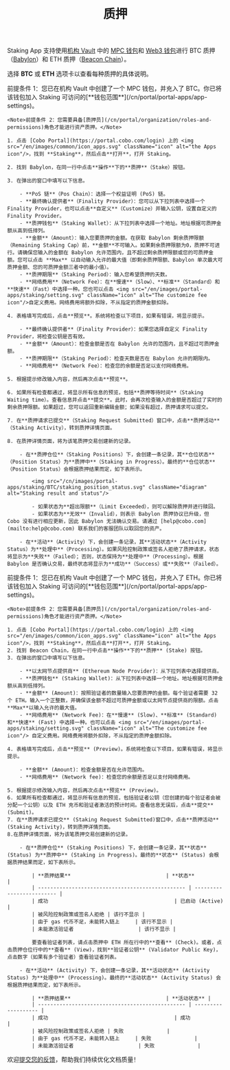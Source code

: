 ﻿---
title: "质押"
sidebarTitle: "质押"
lang: "zh-hans"
description: "学习如何在 Staking 应用中进行 BTC 和 ETH 的质押操作，获取详细的质押说明。"
---
<Info>Staking App 支持使用[机构 Vault](/cn/portal/mpc-wallets/ocw/create-mpc-vault) 中的 [MPC 钱包](/cn/portal/mpc-wallets/introduction)和 [Web3 钱包](/cn/portal/custodial-wallets/web3-wallets/set-up)进行 BTC 质押（[Babylon](https://babylonlabs.io/)）和 ETH 质押（[Beacon Chain](https://ethereum.org/en/roadmap/beacon-chain/)）。</Info>

选择 **BTC** 或 **ETH** 选项卡以查看每种质押的具体说明。

<Tabs>
  <Tab title="BTC">
    <Note>前提条件 1：您已在机构 Vault 中创建了一个 MPC 钱包，并充入了 BTC。你已将该钱包加入 Staking 可访问的[**钱包范围**](/cn/portal/portal-apps/app-settings)。</Note>

    <Note>前提条件 2：您需要具备[质押员](/cn/portal/organization/roles-and-permissions)角色才能进行资产质押。</Note>

    1. 点击 [Cobo Portal](https://portal.cobo.com/login) 上的 <img src="/en/images/common/icon_apps.svg" className="icon" alt="the Apps icon"/>，找到 **Staking**，然后点击**打开**，打开 Staking。

    2. 找到 Babylon，在同一行中点击**操作**下的**质押**（Stake）按钮。

    3. 在弹出的窗口中填写以下信息。

        - **PoS 链**（Pos Chain）：选择一个权益证明 (PoS) 链。
        - **最终确认提供者**（Finality Provider）：您可以从下拉列表中选择一个 Finality Provider，也可以点击**自定义**（Customize）并输入公钥，设置自定义的 Finality Provider。
        - **质押钱包**（Staking Wallet）：从下拉列表中选择一个地址。地址根据可质押金额从高到低排列。
        - **金额**（Amount）：输入您要质押的金额。在获取 Babylon 剩余质押限额（Remaining Staking Cap）前，**金额**不可输入。如果剩余质押限额为0，质押不可进行。请确保您输入的金额在 Babylon 允许范围内，且不超过剩余质押限额或您的可质押金额。您可以点击 **Max** 以自动输入允许的最大值（即剩余质押限额、Babylon 单次最大可质押金额、您的可质押金额三者中的最小值）。
        - **质押期限**（Staking Period）：输入您希望质押的天数。
        - **网络费用**（Network Fee）：在**慢速**（Slow）、**标准**（Standard）和**快速**（Fast）中选择一种。您也可以点击 <img src="/en/images/portal-apps/staking/setting.svg" className="icon" alt="The customize fee icon"/>自定义费用。网络费用将额外扣除，不从指定的质押金额扣除。

    4. 表格填写完成后，点击**预览**。系统将检查以下项目，如果有错误，将显示提示。

        - **最终确认提供者**（Finality Provider）：如果您选择自定义 Finality Provider，将检查公钥是否有效。
        - **金额**（Amount）：检查金额是否在 Babylon 允许的范围内，且不超过可质押金额。
        - **质押期限**（Staking Period）：检查天数是否在 Babylon 允许的期限内。
        - **网络费用**（Network Fee）：检查您的余额是否足以支付网络费用。

    5. 根据提示修改输入内容，然后再次点击**预览**。 

    6. 如果所有检查都通过，将显示所有信息的预览，包括**质押等待时间**（Staking Waiting time）。查看信息并点击**提交**。此时，会再次检查输入的金额是否超过了实时的剩余质押限额。如果超过，您可以返回重新编辑金额；如果没有超过，质押请求可以提交。

    7. 在**质押请求已提交**（Staking Request Submitted）窗口中，点击**质押活动**（Staking Activity），转到质押详情页面。

    8. 在质押详情页面，将为该笔质押交易创建新的记录。

        - 在**质押仓位**（Staking Positions）下，会创建一条记录，其**仓位状态**（Position Status）为**质押中**（Staking in Progress）。最终的**仓位状态**（Position Status）会根据质押结果而定，如下表所示。
            
            <img src="/cn/images/portal-apps/staking/BTC/staking_position_status.svg" className="diagram" alt="Staking result and status"/>

            - 如果状态为**超出限额**（Limit Exceeded），则可以解除质押并进行赎回。
            - 如果状态为**无效**（Invalid），则表示 Babylon 质押协议已升级，但 Cobo 没有进行相应更新，因此 Babylon 无法确认交易。请通过 [help@cobo.com](mailto:help@cobo.com) 联系我们的客服团队以取回您的资产。

        - 在**活动**（Activity）下，会创建一条记录，其**活动状态**（Activity Status）为**处理中**（Processing）。如果风险控制政策或签名人拒绝了质押请求，状态将显示为**失败**（Failed）；否则，状态保持为**处理中**（Processing）。根据 Babylon 是否确认交易，最终状态将显示为**成功**（Success）或**失败**（Failed）。
  </Tab>
  <Tab title="ETH">
    <Note>前提条件 1：您已在机构 Vault 中创建了一个 MPC 钱包，并充入了 ETH。你已将该钱包加入 Staking 可访问的[**钱包范围**](/cn/portal/portal-apps/app-settings)。</Note>

    <Note>前提条件 2：您需要具备[质押员](/cn/portal/organization/roles-and-permissions)角色才能进行资产质押。</Note>

    1. 点击 [Cobo Portal](https://portal.cobo.com/login) 上的 <img src="/en/images/common/icon_apps.svg" className="icon" alt="the Apps icon"/>，找到 **Staking**，然后点击**打开**，打开 Staking。
    2. 找到 Beacon Chain，在同一行中点击**操作**下的**质押** (Stake) 按钮。
    3. 在弹出的窗口中填写以下信息。

        - **以太网节点提供商** (Ethereum Node Provider)：从下拉列表中选择提供商。
        - **质押钱包** (Staking Wallet)：从下拉列表中选择一个地址。地址根据可质押金额从高到低排列。 
        - **金额** (Amount)：按照验证者的数量输入您要质押的金额。每个验证者需要 32 个 ETH。输入一个正整数，并确保该金额不超过可质押金额或以太网节点提供商的限额。点击**Max**以输入允许的最大值。
        - **网络费用** (Network Fee)：在**慢速** (Slow)、**标准** (Standard) 和**快速** (Fast) 中选择一种。也可以点击 <img src="/en/images/portal-apps/staking/setting.svg" className="icon" alt="The customize fee icon"/> 自定义费用。网络费用将额外扣除，不从指定的质押金额扣除。

    4. 表格填写完成后，点击**预览** (Preview)。系统将检查以下项目，如果有错误，将显示提示。

        - **金额** (Amount)：检查金额是否在允许范围内。
        - **网络费用** (Network fee)：检查您的余额是否足以支付网络费用。

    5. 根据提示修改输入内容，然后再次点击**预览** (Preview)。 
    6. 如果所有检查都通过，将显示所有信息的预览，包括验证者公钥（您创建的每个验证者会被分配一个公钥）以及 ETH 充币和验证者激活的预计时间。查看信息无误后，点击**提交** (Submit)。
    7. 在**质押请求已提交** (Staking Request Submitted)窗口中，点击**质押活动** (Staking Activity)，转到质押详情页面。
    8.在质押详情页面，将为该笔质押交易创建新的记录。

        - 在**质押仓位** (Staking Positions) 下，会创建一条记录，其**状态** (Status) 为**质押中** (Staking in Progress)。最终的**状态** (Status) 会根据质押结果而定，如下表所示。

            | **质押结果**                               | **状态**                |
            | ------------------------------------------------ | ------------------------- |
            | 成功                                         | 已启动 (Active)                    |
            | 被风险控制政策或签名人拒绝 | 该行不显示 |
            | 由于 gas 代币不足，未能转入链上     | 该行不显示 |
            | 未能激活验证者                     | 该行不显示 |

            要查看验证者列表，请点击质押中 ETH 所在行中的**查看** (Check)。或者，点击质押仓位行中的**查看** (View)，找到**验证者公钥** (Validator Public Key)，点击数字（如果有多个验证者）查看验证者列表。 

        - 在**活动** (Activity) 下，会创建一条记录，其**活动状态** (Activity Status) 为**处理中** (Processing)。最终的**活动状态** (Activity Status) 会根据质押结果而定，如下表所示。

            | **质押结果**                               | **活动状态** |
            | ------------------------------------------------ | ------------------- |
            | 成功                                         | 成功             |
            | 被风险控制政策或签名人拒绝 | 失败              |
            | 由于 gas 代币不足，未能转入链上     | 失败              |
            | 未能激活验证者                     | 失败              |
  </Tab>
</Tabs>

<Tip>欢迎[提交您的反馈](https://forms.zohopublic.com/cobo/form/DocumentFeedbackForm/formperma/QvLOhxJv1_JMsJ-1dleZ8Itb_7rzN-LtgvsDdxosoVI?referrername=manuals)，帮助我们持续优化文档质量！</Tip>